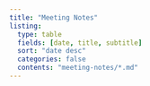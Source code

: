 ```yaml
---
title: "Meeting Notes"
listing:
  type: table
  fields: [date, title, subtitle]
  sort: "date desc"
  categories: false
  contents: "meeting-notes/*.md"
---
```


